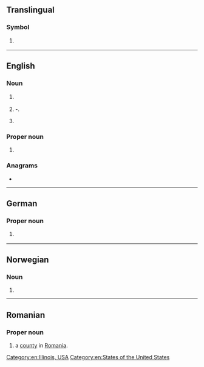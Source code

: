 {{also|Appendix:Variations of "il"}}
==Translingual==

===Symbol===
{{mul-symbol}}

# {{ISO 3166|1|2|Israel}}
#: {{syn|mul|ISR|qq1={{w|ISO 3166-1 alpha-3|alpha-3}}}}

{{c|mul|Israel}}

----

==English==

===Noun===
{{en-noun}}

# {{lb|en|computing|initialism}} {{l|en|intermediate language|Intermediate language}}
# {{lb|en|video games|speedrunning|initialism}} {{l|en|individual|Individual}}-{{l|en|level}}.
# {{abbreviation of|en|interleukin}}

===Proper noun===
{{en-proper noun}}

# {{abbreviation of|en|Illinois}} {{gloss|a state of the [[United States of America]]}}

===Anagrams===
* {{anagrams|en|a=il|-li-|Li|li}}

[[Category:en:Illinois, USA]]
[[Category:en:States of the United States]]

----

==German==

===Proper noun===
{{head|de|proper noun|g=n}}

# {{abbreviation of|de|[[Innsbruck]] [[Land]]}} {{gloss|country code of ''Innsbruck, Land'', the surrounding circuit of [[Innsbruck]]/[[Tyrol]]/[[Austria]]}}

----

==Norwegian==

===Noun===
{{head|no|noun}}

# {{abbreviation of|no|idrettslag}}

----

==Romanian==

===Proper noun===
{{head|ro|proper noun}}

# {{abbreviation of|ro|Ialomița|dot=,}} a [[county]] in [[Romania]].
